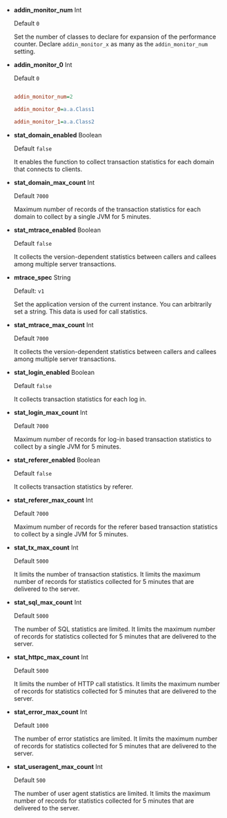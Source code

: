 -   **addin_monitor_num** <span class='type'>Int</span>

    Default `0`

    Set the number of classes to declare for expansion of the performance counter. Declare `addin_monitor_x` as many as the `addin_monitor_num` setting.

-   **addin_monitor_0** <span class='type'>Int</span>

    Default `0`

    ```ini title='whatap.conf'

    addin_monitor_num=2

    addin_monitor_0=a.a.Class1

    addin_monitor_1=a.a.Class2

    ```

-   **stat_domain_enabled** <span class='type'>Boolean</span>

    Default `false`

    It enables the function to collect transaction statistics for each domain that connects to clients.

-   **stat_domain_max_count** <span class='type'>Int</span>

    Default `7000`

    Maximum number of records of the transaction statistics for each domain to collect by a single JVM for 5 minutes.

-   **stat_mtrace_enabled** <span class='type'>Boolean</span>

    Default `false`

    It collects the version-dependent statistics between callers and callees among multiple server transactions.

-   **mtrace_spec** <span class='type'>String</span>

    Default: `v1`

    Set the application version of the current instance. You can arbitrarily set a string. This data is used for call statistics.

-   **stat_mtrace_max_count** <span class='type'>Int</span>

    Default `7000`

    It collects the version-dependent statistics between callers and callees among multiple server transactions.

-   **stat_login_enabled** <span class='type'>Boolean</span>

    Default `false`

    It collects transaction statistics for each log in.

-   **stat_login_max_count** <span class='type'>Int</span>

    Default `7000`

    Maximum number of records for log-in based transaction statistics to collect by a single JVM for 5 minutes.

-   **stat_referer_enabled** <span class='type'>Boolean</span>

    Default `false`

    It collects transaction statistics by referer.

-   **stat_referer_max_count** <span class='type'>Int</span>

    Default `7000`

    Maximum number of records for the referer based transaction statistics to collect by a single JVM for 5 minutes.

-   **stat_tx_max_count** <span class='type'>Int</span>

    Default `5000`

    It limits the number of transaction statistics. It limits the maximum number of records for statistics collected for 5 minutes that are delivered to the server.

-   **stat_sql_max_count** <span class='type'>Int</span>

    Default `5000`

    The number of SQL statistics are limited. It limits the maximum number of records for statistics collected for 5 minutes that are delivered to the server.

-   **stat_httpc_max_count** <span class='type'>Int</span>

    Default `5000`

    It limits the number of HTTP call statistics. It limits the maximum number of records for statistics collected for 5 minutes that are delivered to the server.

-   **stat_error_max_count** <span class='type'>Int</span>

    Default `1000`

    The number of error statistics are limited. It limits the maximum number of records for statistics collected for 5 minutes that are delivered to the server.

-   **stat_useragent_max_count** <span class='type'>Int</span>

    Default `500`

    The number of user agent statistics are limited. It limits the maximum number of records for statistics collected for 5 minutes that are delivered to the server.
